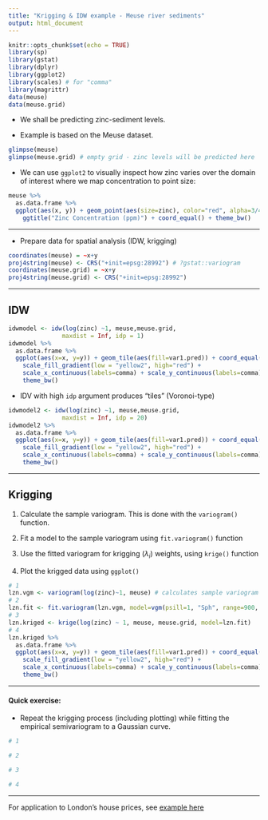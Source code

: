 ---
title: "Krigging & IDW example - Meuse river sediments"
output: html_document
---

```{r setup, include=FALSE}
knitr::opts_chunk$set(echo = TRUE)
library(sp)
library(gstat)
library(dplyr)
library(ggplot2)
library(scales) # for "comma"
library(magrittr)
data(meuse)
data(meuse.grid)
```

* We shall be predicting zinc-sediment levels.  

* Example is based on the Meuse dataset.  

```{r}
glimpse(meuse)
glimpse(meuse.grid) # empty grid - zinc levels will be predicted here
```

* We can use `ggplot2` to visually inspect how zinc varies over the domain of interest where we map concentration to point size:

```{r}
meuse %>% 
  as.data.frame %>% 
  ggplot(aes(x, y)) + geom_point(aes(size=zinc), color="red", alpha=3/4) + 
    ggtitle("Zinc Concentration (ppm)") + coord_equal() + theme_bw()
```


----

* Prepare data for spatial analysis (IDW, krigging)


```{r, warning=F}
coordinates(meuse) = ~x+y
proj4string(meuse) <- CRS("+init=epsg:28992") # ?gstat::variogram
coordinates(meuse.grid) = ~x+y
proj4string(meuse.grid) <- CRS("+init=epsg:28992") 
```

----

## IDW

```{r}
idwmodel <- idw(log(zinc) ~1, meuse,meuse.grid,
               maxdist = Inf, idp = 1) 
idwmodel %>% 
  as.data.frame %>%
  ggplot(aes(x=x, y=y)) + geom_tile(aes(fill=var1.pred)) + coord_equal() +
    scale_fill_gradient(low = "yellow2", high="red") +
    scale_x_continuous(labels=comma) + scale_y_continuous(labels=comma) +
    theme_bw()
```

* IDV with high `idp` argument produces "tiles" (Voronoi-type)

```{r}
idwmodel2 <- idw(log(zinc) ~1, meuse,meuse.grid,
               maxdist = Inf, idp = 20) 
idwmodel2 %>% 
  as.data.frame %>%
  ggplot(aes(x=x, y=y)) + geom_tile(aes(fill=var1.pred)) + coord_equal() +
    scale_fill_gradient(low = "yellow2", high="red") +
    scale_x_continuous(labels=comma) + scale_y_continuous(labels=comma) +
    theme_bw()
```

----

## Krigging


1. Calculate the sample variogram. This is done with the `variogram()` function.  

2. Fit a model to the sample variogram using `fit.variogram()` function  

3. Use the fitted variogram for krigging ($\lambda_i$) weights, using `krige()` function  

4. Plot the krigged data using `ggplot()`  


```{r, warning=F, message=F}
# 1
lzn.vgm <- variogram(log(zinc)~1, meuse) # calculates sample variogram values 
# 2 
lzn.fit <- fit.variogram(lzn.vgm, model=vgm(psill=1, "Sph", range=900, nugget=1))
# 3
lzn.kriged <- krige(log(zinc) ~ 1, meuse, meuse.grid, model=lzn.fit)
# 4
lzn.kriged %>% 
  as.data.frame %>%
  ggplot(aes(x=x, y=y)) + geom_tile(aes(fill=var1.pred)) + coord_equal() +
    scale_fill_gradient(low = "yellow2", high="red") +
    scale_x_continuous(labels=comma) + scale_y_continuous(labels=comma) +
    theme_bw()
```



----

#### Quick exercise:

* Repeat the krigging process (including plotting) while fitting the empirical semivariogram to a  Gaussian curve.


```{r}
# 1

# 2 

# 3

# 4

```



----- 

For application to London's house prices, see [example here](https://rpubs.com/chrisbrunsdon/gwdplyr)

